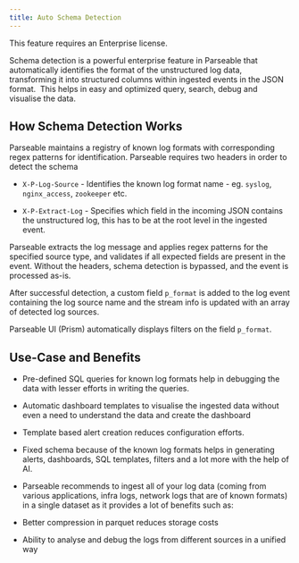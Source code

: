 ```yaml
---
title: Auto Schema Detection
---
```


<callout type="info">
  <EnterpriseBadge /> This feature requires an Enterprise license.
</callout>

Schema detection is a powerful enterprise feature in Parseable that automatically identifies the format of the unstructured log data, transforming it into structured columns within ingested events in the JSON format.  This helps in easy and optimized query, search, debug and visualise the data.

## How Schema Detection Works 

Parseable maintains a registry of known log formats with corresponding regex patterns for identification. Parseable requires two headers in order to detect the schema

- `X-P-Log-Source` - Identifies the known log format name - eg. `syslog`, `nginx_access`, `zookeeper` etc.

- `X-P-Extract-Log` - Specifies which field in the incoming JSON contains the unstructured log, this has to be at the root level in the ingested event.

Parseable extracts the log message and applies regex patterns for the specified source type, and validates if all expected fields are present in the event. Without the headers, schema detection is bypassed, and the event is processed as-is.

After successful detection, a custom field `p_format` is added to the log event containing the log source name and the stream info is updated with an array of detected log sources.

Parseable UI (Prism) automatically displays filters on the field `p_format`.

## Use-Case and Benefits

- Pre-defined SQL queries for known log formats help in debugging the data with lesser efforts in writing the queries.

- Automatic dashboard templates to visualise the ingested data without even a need to understand the data and create the dashboard

- Template based alert creation reduces configuration efforts.

- Fixed schema because of the known log formats helps in generating alerts, dashboards, SQL templates, filters and a lot more with the help of AI.

- Parseable recommends to ingest all of your log data (coming from various applications, infra logs, network logs that are of known formats) in a single dataset as it provides a lot of benefits such as:

- Better compression in parquet reduces storage costs

- Ability to analyse and debug the logs from different sources in a unified way